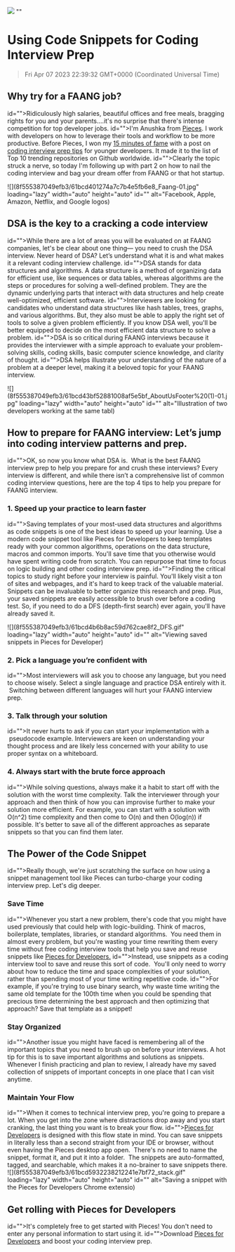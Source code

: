 ![](https://uploads-ssl.webflow.com/6143afec68f555387049efb3/62f2c60963e6b5803d3f9e27_snippetizing-interviews.jpg)
""
# Using Code Snippets for Coding Interview Prep
> Fri Apr 07 2023 22:39:32 GMT+0000 (Coordinated Universal Time)

## Why try for a FAANG job?
id="">Ridiculously high salaries, beautiful offices and free meals, bragging rights for you and your parents....it's no surprise that there's intense competition for top developer jobs.
id="">I'm Anushka from <a href="http://code.pieces.app/" target="_blank">Pieces</a>. I work with developers on how to leverage their tools and workflow to be more productive. Before Pieces, I won my <a href="https://www.google.com/url?q=https://grammarist.com/phrase/fifteen-minutes-of-fame/&sa=D&source=docs&ust=1680907227850824&usg=AOvVaw07pbuN6ww1uEhFueR9plV9" target="_blank">15 minutes of fame</a> with a post on <a href="https://github.com/anushka23g/Complete-Placement-Preparation" target="_blank">coding interview prep tips</a> for younger developers. It made it to the list of Top 10 trending repositories on Github worldwide.
id="">Clearly the topic struck a nerve, so today I'm following up with part 2 on how to nail the coding interview and bag your dream offer from FAANG or that hot startup.

![](8f555387049efb3/61bcd401274a7c7b4e5fb6e8_Faang-01.jpg" loading="lazy" width="auto" height="auto" id="" alt="Facebook, Apple, Amazon, Netflix, and Google logos)

## DSA is the key to a cracking a code interview
id="">While there are a lot of areas you will be evaluated on at FAANG companies, let's be clear about one thing— you need to crush the DSA interview. Never heard of DSA? Let’s understand what it is and what makes it a relevant coding interview challenge.
id="">DSA stands for data structures and algorithms. A data structure is a method of organizing data for efficient use, like sequences or data tables, whereas algorithms are the steps or procedures for solving a well-defined problem. They are the dynamic underlying parts that interact with data structures and help create well-optimized, efficient software.
id="">Interviewers are looking for candidates who understand data structures like hash tables, trees, graphs, and various algorithms. But, they also must be able to apply the right set of tools to solve a given problem efficiently. If you know DSA well, you'll be better equipped to decide on the most efficient data structure to solve a problem.
id="">DSA is so critical during FAANG interviews because it provides the interviewer with a simple approach to evaluate your problem-solving skills, coding skills, basic computer science knowledge, and clarity of thought.
id="">DSA helps illustrate your understanding of the nature of a problem at a deeper level, making it a beloved topic for your FAANG interview.

![](8f555387049efb3/61bcd43bf52881008af5e5bf_AboutUsFooter%20(1)-01.jpg" loading="lazy" width="auto" height="auto" id="" alt="Illustration of two developers working at the same tabl)

## <strong id="">How to prepare for FAANG interview: Let’s jump into coding interview patterns and prep. </strong>

id="">OK, so now you know what DSA is. &nbsp;What is the best FAANG interview prep to help you prepare for and crush these interviews? Every interview is different, and while there isn’t a comprehensive list of common coding interview questions, here are the top 4 tips to help you prepare for FAANG interview.

### 1. Speed up your practice to learn faster

id="">Saving templates of your most-used data structures and algorithms as code snippets is one of the best ideas to speed up your learning. Use a modern code snippet tool like Pieces for Developers to keep templates ready with your common algorithms, operations on the data structure, macros and common imports. You'll save time that you otherwise would have spent writing code from scratch. You can repurpose that time to focus on logic building and other coding interview prep.
id="">Finding the critical topics to study right before your interview is painful. You'll likely visit a ton of sites and webpages, and it's hard to keep track of the valuable material. Snippets can be invaluable to better organize this research and prep. Plus, your saved snippets are easily accessible to brush over before a coding test. So, if you need to do a DFS (depth-first search) ever again, you'll have already saved it.

![](8f555387049efb3/61bcd4b6b8ac59d762cae8f2_DFS.gif" loading="lazy" width="auto" height="auto" id="" alt="Viewing saved snippets in Pieces for Developer)

### 2. Pick a language you’re confident with
id="">Most interviewers will ask you to choose any language, but you need to choose wisely. Select a single language and practice DSA entirely with it. &nbsp;Switching between different languages will hurt your FAANG interview prep.

### 3. Talk through your solution

id="">It never hurts to ask if you can start your implementation with a &nbsp;pseudocode example. Interviewers are keen on understanding your thought process and are likely less concerned with your ability to use proper syntax on a whiteboard.

### 4. Always start with the brute force approach
id="">While solving questions, always make it a habit to start off with the solution with the worst time complexity. Talk the interviewer through your approach and then think of how you can improvise further to make your solution more efficient. For example, you can start with a solution with O(n^2) time complexity and then come to O(n) and then O(log(n)) if possible. It's better to save all of the different approaches as separate snippets so that you can find them later.

## The Power of the Code Snippet
id="">Really though, we're just scratching the surface on how using a snippet management tool like Pieces can turbo-charge your coding interview prep. Let's dig deeper.

### Save Time
id="">Whenever you start a new problem, there's code that you might have used previously that could help with logic-building. Think of macros, boilerplate, templates, libraries, or standard algorithms. &nbsp;You need them in almost every problem, but you're wasting your time rewriting them every time without free coding interview tools that help you save and reuse snippets like <a href="https://pieces.app/" target="_blank">Pieces for Developers.</a>
id="">Instead, use snippets as a coding interview tool to save and reuse this sort of code. &nbsp;You'll only need to worry about how to reduce the time and space complexities of your solution, rather than spending most of your time writing repetitive code.
id="">For example, if you're trying to use binary search, why waste time writing the same old template for the 100th time when you could be spending that precious time determining the best approach and then optimizing that approach? Save that template as a snippet!

### Stay Organized
id="">Another issue you might have faced is remembering all of the important topics that you need to brush up on before your interviews. A hot tip for this is to save important algorithms and solutions as snippets. Whenever I finish practicing and plan to review, I already have my saved collection of snippets of important concepts in one place that I can visit anytime.

### Maintain Your Flow
id="">When it comes to technical interview prep, you're going to prepare a lot. When you get into the zone where distractions drop away and you start cranking, the last thing you want is to break your flow.
id=""><a href="https://code.pieces.app/" target="_blank">Pieces for Developers</a> is designed with this flow state in mind. You can save snippets in literally less than a second straight from your IDE or browser, without even having the Pieces desktop app open. &nbsp;There's no need to name the snippet, format it, and put it into a folder. &nbsp;The snippets are auto-formatted, tagged, and searchable, which makes it a no-brainer to save snippets there.
![](8f555387049efb3/61bcd5932238212241e7bf72_stack.gif" loading="lazy" width="auto" height="auto" id="" alt="Saving a snippet with the Pieces for Developers Chrome extensio)

## Get rolling with Pieces for Developers
id="">It's completely free to get started with Pieces! You don't need to enter any personal information to start using it.
id="">Download <a href="https://code.pieces.app/install" target="_blank">Pieces for Developers</a> and boost your coding interview prep.

